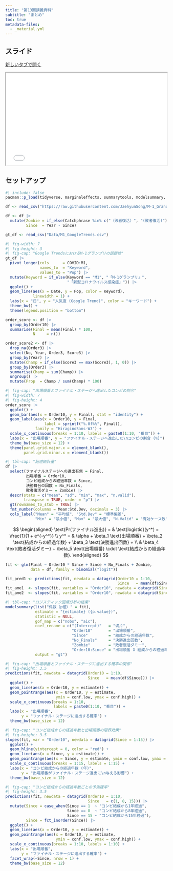 ```yaml
---
title: "第13回講義資料"
subtitle: "まとめ"
toc: true
metadata-files: 
  - _material.yml
---
```


## スライド {.unlisted}

<a href="../../slides/macro/summary.html" class="btn btn-primary btn-sm" target="_blank" role="button"><i class="bi bi-window"></i> 新しいタブで開く</a>

```{=html}
<iframe class="slide-deck" src="../../slides/macro/summary.html" width="100%" style="aspect-ratio: 16 / 9.2;"></iframe>
```

## セットアップ

```r
#| include: false
pacman::p_load(tidyverse, marginaleffects, summarytools, modelsummary, gt)

df <- read_csv("https://raw.githubusercontent.com/JaehyunSong/M-1_Grand_Pix/main/M1_Grand_Pix.csv")

df <- df |>
  mutate(Zombie = if_else(Catchphrase %in% c("（敗者復活）", "(敗者復活)"), 1, 0),
         Since  = Year - Since)

gt_df <- read_csv("Data/M1_GoogleTrends.csv")
```

```r
#| fig-width: 7
#| fig-height: 3
#| fig-cap: "Google TrendsにおけるM-1グランプリの話題性"
gt_df |>
  pivot_longer(cols      = COVID:M1,
               names_to  = "Keyword",
               values_to = "Pop") |>
  mutate(Keyword = if_else(Keyword == "M1", "「M-1グランプリ」",
                           "「新型コロナウイルス感染症」")) |>
  ggplot() +
  geom_line(aes(x = Date, y = Pop, color = Keyword),
            linewidth = 1) +
  labs(x = "日", y = "人気度 (Google Trend)", color = "キーワード") +
  theme_bw() +
  theme(legend.position = "bottom")
```

```r
order_score <- df |>
  group_by(Order10) |>
  summarise(Final = mean(Final) * 100,
            N     = n()) 

order_score2 <- df |>
  drop_na(Order3) |> 
  select(No, Year, Order3, Score3) |> 
  group_by(Year) |>
  mutate(Champ = if_else(Score3 == max(Score3), 1, 0)) |> 
  group_by(Order3) |> 
  summarise(Champ = sum(Champ)) |> 
  ungroup() |> 
  mutate(Prop  = Champ / sum(Champ) * 100) 
```

```r
#| fig-cap: "出場順番とファイナル・ステージへ進出したコンビの割合"
#| fig-width: 7
#| fig-height: 4
order_score |>
  ggplot() +
  geom_bar(aes(x = Order10, y = Final), stat = "identity") +
  geom_label(aes(x = Order10, y = Final, 
                 label = sprintf("%.0f%%", Final)),
             family = "HiraginoSans-W3") +
  scale_x_continuous(breaks = 1:10, labels = paste0(1:10, "番目")) +
  labs(x = "出場順番", y = "ファイナル・ステージへ進出した\nコンビの割合 (%)") +
  theme_bw(base_size = 12) +
  theme(panel.grid.major.x = element_blank(),
        panel.grid.minor.x = element_blank())
```

```r
#| tbl-cap: "記述統計量"
df |>
  select(ファイナルステージへの進出有無 = Final, 
         出場順番 = Order10, 
         コンビ結成からの経過年数 = Since, 
         決勝舞台の回数 = No_Finals, 
         敗者復活ダミー = Zombie) |> 
  descr(stats = c("mean", "sd", "min", "max", "n.valid"),
        transpose = TRUE, order = "p") |> 
  gt(rownames_to_stub = TRUE) |> 
  fmt_number(columns = Mean:Std.Dev, decimals = 3) |> 
  cols_label("Mean" = "平均値", "Std.Dev" = "標準偏差",
             "Min" = "最小値", "Max" = "最大値", "N.Valid" = "有効ケース数")
```

$$
\begin{aligned}
\text{Pr(ファイナル進出)} = & \text{logistic}(y^*) = \frac{1}{1 + e^{-y^*}} \\
y^* = & \alpha + \beta_1 \text{出場順番} + \beta_2 \text{結成からの経過年数} + \beta_3 \text{決勝進出回数} + \\
& \beta_4 \text{敗者復活ダミー} + \beta_5 \text{出場順番} \cdot \text{結成からの経過年数}.
\end{aligned}
$$

```r
fit <- glm(Final ~ Order10 * Since + Since + No_Finals + Zombie, 
           data = df, family = binomial("logit"))

fit_pred1 <- predictions(fit, newdata = datagrid(Order10 = 1:10,
                                                 Since   = mean(df$Since)))
fit_ame1  <- slopes(fit, variables = "Order10", newdata = datagrid(Since = mean(df$Since)))
fit_ame2  <- slopes(fit, variables = "Order10", newdata = datagrid(Since = 8))
```

```r
#| tbl-cap: "ロジスティック回帰分析の結果"
modelsummary(list("係数（p値）" = fit), 
             estimate = "{estimate} ({p.value})",
             statistic = NULL,
             gof_map = c("nobs", "aic"),
             coef_rename = c("(Intercept)"   = "切片",
                             "Order10"       = "出場順番",
                             "Since"         = "結成からの経過年数",
                             "No_Finals"     = "決勝進出回数",
                             "Zombie"        = "敗者復活ダミー",
                             "Order10:Since" = "出場順番 X 結成からの経過年数"),
             output = "gt")
```

```r
#| fig-cap: "出場順番とファイナル・ステージに進出する確率の関係"
#| fig-height: 3.5
predictions(fit, newdata = datagrid(Order10 = 1:10,
                                    Since   = mean(df$Since))) |>
  ggplot() +
  geom_line(aes(x = Order10, y = estimate)) +
  geom_pointrange(aes(x = Order10, y = estimate, 
                      ymin = conf.low, ymax = conf.high)) +
  scale_x_continuous(breaks = 1:10,
                     labels = paste0(1:10, "番目")) +
  labs(x = "出場順番",
       y = "ファイナル・ステージに進出する確率") +
  theme_bw(base_size = 12)
```

```r
#| fig-cap: "コンビ結成からの経過年数と出場順番の限界効果"
#| fig-height: 3.5
slopes(fit, var = "Order10", newdata = datagrid(Since = 1:15)) |>
  ggplot() +
  geom_hline(yintercept = 0, color = "red") +
  geom_line(aes(x = Since, y = estimate)) +
  geom_pointrange(aes(x = Since, y = estimate, ymin = conf.low, ymax = conf.high)) +
  scale_x_continuous(breaks = 1:15, labels = 1:15) +
  labs(x = "コンビ結成からの経過年数 (年)",
       y = "出場順番がファイナル・ステージ進出に\n与える影響") +
  theme_bw(base_size = 12)
```

```r
#| fig-cap: "コンビ結成からの経過年数ごとの予測確率"
#| fig-height: 3.5
predictions(fit, newdata = datagrid(Order10 = 1:10,
                                    Since   = c(1, 8, 15))) |>
  mutate(Since = case_when(Since == 1  ~ "コンビ結成から1年経過",
                           Since == 8  ~ "コンビ結成から8年経過",
                           Since == 15 ~ "コンビ結成から15年経過"),
         Since = fct_inorder(Since)) |>
  ggplot() +
  geom_line(aes(x = Order10, y = estimate)) +
  geom_pointrange(aes(x = Order10, y = estimate, 
                      ymin = conf.low, ymax = conf.high)) +
  scale_x_continuous(breaks = 1:10, labels = 1:10) +
  labs(x = "出場順番",
       y = "ファイナル・ステージに進出する確率") +
  facet_wrap(~Since, nrow = 1) +
  theme_bw(base_size = 12)
```
